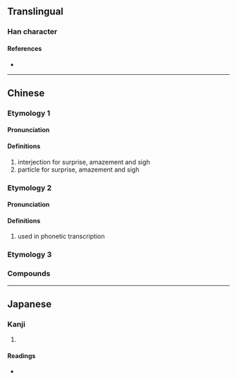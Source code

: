 {{character info/new}}
==Translingual==

===Han character===
{{Han char|rn=30|rad=口|as=03|sn=6|four=|canj=RPD|ids=⿰口也}}

====References====
* {{Han ref|kx=0177.021|dkj=03315|hdz=10584.090|uh=5414|ud=21524}}

----

==Chinese==
{{zh-forms}}
===Etymology 1===
====Pronunciation====
{{zh-pron
|m=ye,yē
|c=jaa1
|cat=interj,part
}}

====Definitions====
{{zh-hanzi}}

# interjection for surprise, amazement and sigh
# particle for surprise, amazement and sigh

===Etymology 2===
====Pronunciation====
{{zh-pron
|m=yè
|cat=n
}}

====Definitions====
{{zh-hanzi}}

# used in phonetic transcription

===Etymology 3===
{{zh-see|喫|v}}
===Compounds===
{{zh-der|吔吔聲|吔吔烏|哎吔|威吔}}

----

==Japanese==

===Kanji===
{{ja-kanji|grade=|rs=口03}}

# {{rfdef|ja|sort=口03}}

====Readings====
* {{ja-readings|on=[[せ]] (se)|kun=}}